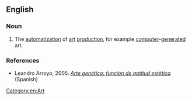==English==

===Noun===
{{en-noun|sg=[[artificial]] [[art]]|-}}

# The [[automatization]] of [[art]] [[production]], for example [[computer]]-[[generated]] art. 

===References===
* Leandro Arroyo, 2005. ''[http://www.monografias.com/trabajos33/arte-genetico/arte-genetico.shtml Arte genético: función de aptitud estética]'' (Spanish)

[[Category:en:Art]]